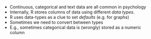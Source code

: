 - Continuous, categorical and text data are all common in psychology
- Internally, R stores columns of data using different *data types*.
- R uses data-types as a clue to set *defaults* (e.g. for graphs)
- Sometimes we need to convert between types
- E.g., sometimes categorical data is (wrongly) stored as a numeric column
